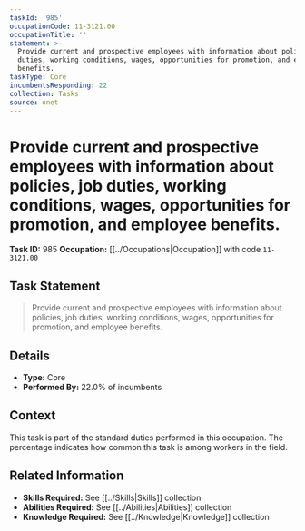```yaml
---
taskId: '985'
occupationCode: 11-3121.00
occupationTitle: ''
statement: >-
  Provide current and prospective employees with information about policies, job
  duties, working conditions, wages, opportunities for promotion, and employee
  benefits.
taskType: Core
incumbentsResponding: 22
collection: Tasks
source: onet
---
```

# Provide current and prospective employees with information about policies, job duties, working conditions, wages, opportunities for promotion, and employee benefits.

**Task ID:** 985
**Occupation:** [[../Occupations|Occupation]] with code `11-3121.00`

## Task Statement

> Provide current and prospective employees with information about policies, job duties, working conditions, wages, opportunities for promotion, and employee benefits.

## Details

- **Type:** Core
- **Performed By:** 22.0% of incumbents

## Context

This task is part of the standard duties performed in this occupation. The percentage indicates how common this task is among workers in the field.

## Related Information

- **Skills Required:** See [[../Skills|Skills]] collection
- **Abilities Required:** See [[../Abilities|Abilities]] collection
- **Knowledge Required:** See [[../Knowledge|Knowledge]] collection
